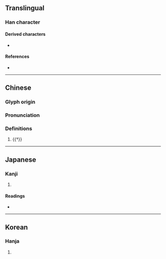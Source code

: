 {{also|創|刃}}
{{character info/new}}
==Translingual==

===Han character===
{{Han char|rn=18|rad=刀|as=02|sn=4|four=|canj=SHC|ids=⿰刃丶}}

====Derived characters====
* {{l|mul|[[梁]], [[粱]], [[𥞹]], [[𪲠]], [[𬃒]]/[[𬂾]], [[𫿼]], [[𥾠]], [[𠛂]], [[䘐]], [[刱]], [[剙]], [[𬔚]], [[𠟐]]}}

====References====
* {{Han ref|kx=0136.030|dkj=01852|dj=0304.110|hdz=10323.010|uh=5205|ud=20997}}

----

==Chinese==
{{zh-forms}}

===Glyph origin===
{{Han etym}}

===Pronunciation===
{{zh-pron
|m=chuāng
|c=cong1
|mc=
|oc=y
|ma=
|cat=v
}}

===Definitions===
{{zh-hanzi}}

# {{†}} {{zh-alt-form|創|tr=-|to injure}}

----

==Japanese==

===Kanji===
{{ja-kanji|grade=|rs=刀02}}

# {{defn|lang=ja|sort=刀02}}

====Readings====
* {{ja-readings|on=[[そう]] (sō), [[しょう]] (shō)|kun=[[けずしける]] (kezushikeru)}}

----

==Korean==

===Hanja===
{{ko-hanja|hangeul=창|rv=chang|mr=ch'ang|y=chang}}

# {{defn|lang=ko|sort=刀02}}
